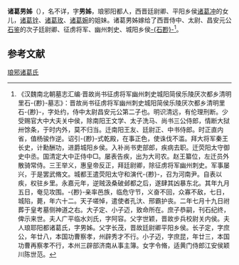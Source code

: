 '''诸葛男姊'''（{{bd|？||？|catIdx=Z諸葛}}），名不详，字'''男姊'''，琅邪阳都人，西晋廷尉卿、平阳乡侯[[诸葛冲|诸葛冲]]的女儿，[[诸葛铨|诸葛铨]]、[[诸葛玫|诸葛玫]]、[[诸葛婉|诸葛婉]]的姐妹。诸葛男姊嫁给了西晋侍中、太尉、昌安元公[[石鉴_(西晋)|石鉴]]的次子廷尉卿、征虏将军、幽州刺史、城阳乡侯[[石尠|-{石尠}-]]<ref>《汉魏南北朝墓志汇编·晋故尚书征虏将军幽州刺史城阳简侯乐陵厌次都乡清明里石-{尠}-墓志》：晋故尚书征虏将军幽州刺史城阳简侯乐陵厌次都乡清明里石-{尠}-，字处约，侍中太尉昌安元公第二子也。明识清远，有伦理刑断。少受赐官大中大夫关中侯，除南阳王文学、太子洗马、尚书三公侍郎，情断大狱卅馀条，于时内外，莫不归当。迁南阳王友、廷尉正、中书侍郎。时正直内省，值杨骏作逆。诏引-{尠}-式乾殿，在事正色，使诛伐不滥。拜大将军秦王长史，计勳酬功，进爵城阳乡侯。入补尚书吏部郎，疾病去职。迁荧阳太守御史中丞。国清定大中正侍中□。屡表告疾，出为大司农。赵王纂位，左迁员外散骑常侍。三王举义，惠皇帝反正，拜廷尉卿，除征虏将军幽州刺史。军事屡兴，于是罢武脩文。城都王遣荧阳太守和演代-{尠}-，召为河南尹。自表以疾，权驻乡里。永嘉元年，逆贼汲桑破邺都之后，遂肆其凶暴东北。其年九月五日，奄见攻围。-{尠}-亲率邑族，临危守节，义奋不回，众寡不敌，七日，城陷，薨，年六十二。天子嗟悼，遣使者孔汏、邢霸护丧。二年七月十九日祔葬于皇考墓侧神道之右。大子定、小子迈，致命所在。庶子恭嗣，刊石纪终，俾示来世。夫人广平临水刘氏，字阿容。父字世颖，晋故步兵校尉关内侯。夫人琅耶阳都诸葛氏，字男姊。父字长茂，晋故廷尉卿平阳乡侯。长子定，字庶公，年廿八，本国功曹察孝，州辟秀才不行。小子迈，字庶昆，年廿三，本国功曹再察孝不行，本州三辟部济南从事主簿。女字令脩，适黄门侍郎江安侯颖川陈世范。</ref>。

==参考文献==
{{reflist}}

[[Category:琅邪诸葛氏|琅邪诸葛氏]]